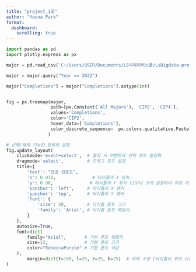 ```yaml
---
title: "project_1조"
author: "Youna Park"
format: 
  dashboard:
    scrolling: true 
---
```


```python
import pandas as pd
import plotly.express as px

major = pd.read_csv('C:/Users/USER/Documents/LS빅데이터스쿨/LsBigdata-project1/data/Majors Awarded_2022.csv')

major = major.query("Year == 2022")

major["Completions"] = major["Completions"].astype(int)


fig = px.treemap(major,
                 path=[px.Constant('All Majors'), 'CIP2', 'CIP4'], 
                 values='Completions',
                 color='CIP2',  
                 hover_data=['Completions'], 
                 color_discrete_sequence=  px.colors.qualitative.Pastel  +  px.colors.qualitative.Pastel2 + px.colors.qualitative.Set3
                )

# 선택/해제 가능한 항목의 설정
fig.update_layout(
    clickmode='event+select',  # 클릭 시 이벤트와 선택 모드 활성화
    dragmode='select',         # 드래그 모드 설정
    title={
        'text': "전공 선호도",
        'x': 0.018,              # 타이틀의 X 위치
        'y': 0.90,              # 타이틀의 Y 위치 (1보다 크게 설정하여 위로 이동)
        'xanchor': 'left',     # 타이틀의 X 앵커
        'yanchor': 'top',      # 타이틀의 Y 앵커
        'font': {
            'size': 20,        # 타이틀 폰트 크기
            'family': 'Arial', # 타이틀 폰트 패밀리
        }
    },
    autosize=True,
    font=dict(
        family="Arial",       # 기본 폰트 패밀리
        size=12,              # 기본 폰트 크기
        color="RebeccaPurple" # 기본 폰트 색상
    ),
        margin=dict(t=100, l=25, r=25, b=25)  # 여백 조정 (타이틀이 위로 이동하면서 여백을 넓힘)
)

```

